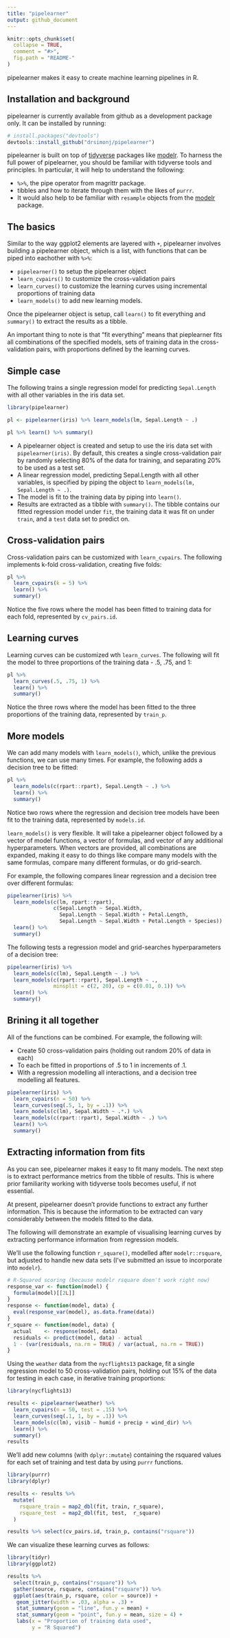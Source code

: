 ```yaml
---
title: "pipelearner"
output: github_document
---
```


<!-- README.md is generated from README.Rmd. Please edit that file -->

```r
knitr::opts_chunk$set(
  collapse = TRUE,
  comment = "#>",
  fig.path = "README-"
)
```

pipelearner makes it easy to create machine learning pipelines in R.

## Installation and background

pipelearner is currently available from github as a development package only. It can be installed by running:

```r
# install.packages("devtools")
devtools::install_github("drsimonj/pipelearner")
```

pipelearner is built on top of [tidyverse](https://github.com/tidyverse/tidyverse) packages like [modelr](https://github.com/hadley/modelr). To harness the full power of pipelearner, you should be familiar with tidyverse tools and principles. In particular, it will help to understand the following:

- `%>%`, the pipe operator from magrittr package.
- tibbles and how to iterate through them with the likes of `purrr`.
- It would also help to be familiar with `resample` objects from the [modelr](https://github.com/hadley/modelr) package.

## The basics

Similar to the way ggplot2 elements are layered with `+`, pipelearner involves building a pipelearner object, which is a list, with functions that can be piped into eachother with `%>%`:

- `pipelearner()` to setup the pipelearner object
- `learn_cvpairs()` to customize the cross-validation pairs
- `learn_curves()` to customize the learning curves using incremental proportions of training data
- `learn_models()` to add new learning models.

Once the pipelearner object is setup, call `learn()` to fit everything and `summary()` to extract the results as a tibble.

An important thing to note is that "fit everything" means that pieplearner fits all combinations of the specified models, sets of training data in the cross-validation pairs, with proportions defined by the learning curves.

## Simple case

The following trains a single regression model for predicting `Sepal.Length` with all other variables in the iris data set.

```r
library(pipelearner)

pl <- pipelearner(iris) %>% learn_models(lm, Sepal.Length ~ .)

pl %>% learn() %>% summary()
```

- A pipelearner object is created and setup to use the iris data set with `pipelearner(iris)`. By default, this creates a single cross-validation pair by randomly selecting 80% of the data for training, and separating 20% to be used as a test set.
- A linear regression model, predicting Sepal.Length with all other variables, is specified by piping the object to `learn_models(lm, Sepal.Length ~ .)`.
- The model is fit to the training data by piping into `learn()`.
- Results are extracted as a tibble with `summary()`. The tibble contains our fitted regression model under `fit`, the training data it was fit on under `train`, and a `test` data set to predict on.

## Cross-validation pairs

Cross-validation pairs can be customized with `learn_cvpairs`. The following implements k-fold cross-validation, creating five folds:

```r
pl %>%
  learn_cvpairs(k = 5) %>% 
  learn() %>% 
  summary()
```

Notice the five rows where the model has been fitted to training data for each fold, represented by `cv_pairs.id`.

## Learning curves

Learning curves can be customized wth `learn_curves`. The following will fit the model to three proportions of the training data - .5, .75, and 1:

```r
pl %>% 
  learn_curves(.5, .75, 1) %>% 
  learn() %>% 
  summary()
```

Notice the three rows where the model has been fitted to the three proportions of the training data, represented by `train_p`.

## More models

We can add many models with `learn_models()`, which, unlike the previous functions, we can use many times. For example, the following adds a decision tree to be fitted:

```r
pl %>% 
  learn_models(c(rpart::rpart), Sepal.Length ~ .) %>% 
  learn() %>% 
  summary()
```

Notice two rows where the regression and decision tree models have been fit to the training data, represented by `models.id`.

`learn_models()` is very flexible. It will take a pipelearner object followed by a vector of model functions, a vector of formulas, and vector of any additional hyperparameters. When vectors are provided, all combinations are expanded, making it easy to do things like compare many models with the same formulas, compare many different formulas, or do grid-search.

For example, the following compares linear regression and a decision tree over different formulas:

```r
pipelearner(iris) %>%
  learn_models(c(lm, rpart::rpart),
               c(Sepal.Length ~ Sepal.Width,
                 Sepal.Length ~ Sepal.Width + Petal.Length,
                 Sepal.Length ~ Sepal.Width + Petal.Length + Species)) %>% 
  learn() %>% 
  summary()
```

The following tests a regression model and grid-searches hyperparameters of a decision tree:

```r
pipelearner(iris) %>%
  learn_models(c(lm), Sepal.Length ~ .) %>% 
  learn_models(c(rpart::rpart), Sepal.Length ~ .,
               minsplit = c(2, 20), cp = c(0.01, 0.1)) %>% 
  learn() %>% 
  summary()
```

## Brining it all together

All of the functions can be combined. For example, the following will:

- Create 50 cross-validation pairs (holding out random 20% of data in each)
- To each be fitted in proportions of .5 to 1 in increments of .1.
- With a regression modelling all interactions, and a decision tree modelling all features.

```r
pipelearner(iris) %>% 
  learn_cvpairs(n = 50) %>% 
  learn_curves(seq(.5, 1, by = .1)) %>% 
  learn_models(c(lm), Sepal.Width ~ .*.) %>% 
  learn_models(c(rpart::rpart), Sepal.Width ~ .) %>% 
  learn() %>% 
  summary()
```

## Extracting information from fits

As you can see, pipelearner makes it easy to fit many models. The next step is to extract performance metrics from the tibble of results. This is where prior familiarity working with tidyverse tools becomes useful, if not essential.

At present, pipelearner doesn't provide functions to extract any further information. This is because the information to be extracted can vary considerably between the models fitted to the data.

The following will demonstrate an example of visualising learning curves by extracting performance information from regression models.

We'll use the following function `r_square()`, modelled after `modelr::rsquare`, but adjusted to handle new data sets (I've submitted an issue to incorporate into `modelr`).

```r
# R-Squared scoring (because modelr rsquare doen't work right now)
response_var <- function(model) {
  formula(model)[[2L]]
}
response <- function(model, data) {
  eval(response_var(model), as.data.frame(data))
}
r_square <- function(model, data) {
  actual    <- response(model, data)
  residuals <- predict(model, data) - actual
  1 - (var(residuals, na.rm = TRUE) / var(actual, na.rm = TRUE))
}
```

Using the `weather` data from the `nycflights13` package, fit a single regression model to 50 cross-validation pairs, holding out 15% of the data for testing in each case, in iterative training proportions:

```r
library(nycflights13)

results <- pipelearner(weather) %>% 
  learn_cvpairs(n = 50, test = .15) %>% 
  learn_curves(seq(.1, 1, by = .1)) %>% 
  learn_models(c(lm), visib ~ humid + precip + wind_dir) %>% 
  learn() %>% 
  summary()
results
```

We'll add new columns (with `dplyr::mutate`) containing the rsquared values for each set of training and test data by using `purrr` functions.

```r
library(purrr)
library(dplyr)

results <- results %>% 
  mutate(
    rsquare_train = map2_dbl(fit, train, r_square),
    rsquare_test  = map2_dbl(fit, test,  r_square)
  )

results %>% select(cv_pairs.id, train_p, contains("rsquare"))
```

We can visualize these learning curves as follows:

```r
library(tidyr)
library(ggplot2)

results %>% 
  select(train_p, contains("rsquare")) %>% 
  gather(source, rsquare, contains("rsquare")) %>% 
  ggplot(aes(train_p, rsquare, color = source)) +
   geom_jitter(width = .03, alpha = .3) +
   stat_summary(geom = "line", fun.y = mean) +
   stat_summary(geom = "point", fun.y = mean, size = 4) +
   labs(x = "Proportion of training data used",
        y = "R Squared")
```





